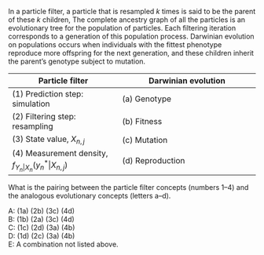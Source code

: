 
In a particle filter, a particle that is resampled $k$ times is said to be the parent of these $k$ children, The complete ancestry graph of all the particles is an evolutionary tree for the population of particles. Each filtering iteration corresponds to a generation of this population process. Darwinian evolution on populations occurs when individuals with the fittest phenotype reproduce more offspring for the next generation, and these children inherit the parent's genotype subject to mutation. 


| Particle filter | Darwinian evolution |
| --------------- | ------------------- |
| (1) Prediction step: simulation | (a) Genotype |
| (2) Filtering step: resampling  | (b) Fitness |
| (3) State value, $X_{n,j}$      | (c) Mutation |
| (4) Measurement density, $f_{Y_n|X_n}(y_n^*|X_{n,j})$ | (d) Reproduction |

What is the pairing between the particle filter concepts (numbers 1--4) and the analogous evolutionary concepts (letters a--d).

A: (1a) (2b) (3c) (4d)\
B: (1b) (2a) (3c) (4d)\
C: (1c) (2d) (3a) (4b)\
D: (1d) (2c) (3a) (4b)\
E: A combination not listed above.






